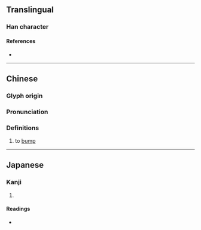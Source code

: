 {{character info/new}}
==Translingual==

===Han character===
{{Han char|rn=75|rad=木|as=02|sn=6|four=41920|canj=DMN|ids=⿰木丁}}

====References====
* {{Han ref|kx=0510.170|dkj=14440|dj=0894.130|hdz=21153.020|uh=673E|ud=26430|bh=C9EF|bd=51695}}

----

==Chinese==
{{zh-forms}}

===Glyph origin===
{{Han etym}}

===Pronunciation===
{{zh-pron
|m=chéng,tīng
|c=caang4,ting1
|mc=y
|oc=y
|ma=
|cat=v
}}

===Definitions===
{{zh-hanzi}}

# to [[bump]]

----

==Japanese==

===Kanji===
{{ja-kanji|grade=|rs=木02}}

# {{defn|lang=ja|sort=木02}}

====Readings====
* {{ja-readings|on=とう,じょう,てい,ちょう|kun=つく}}